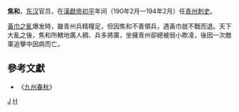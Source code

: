 {{expand|time=2016-05-06T15:59:53+00:00}}
{{refimprove|time=2016-05-06T15:59:53+00:00}}
'''焦和'''，[[东汉|东汉]]官员，在[[漢獻帝|漢獻帝]][[初平_(年号)|初平]]年间（190年2月—194年2月）任[[青州|青州]][[刺史|刺史]]。

[[黃巾之亂|黃巾之亂]]爆发時，雖青州兵精糧足，但因焦和不善領兵，遇黃巾就不戰而退。天下大亂之後，焦和所轄地廣人稠、兵多將廣，坐擁青州卻總被弱小欺凌，後因一次敵軍追擊中因病而亡。

== 參考文獻 ==
* 《[[九州春秋|九州春秋]]》
[[分类:东汉官员|J]]
[[分类:焦姓|H]]